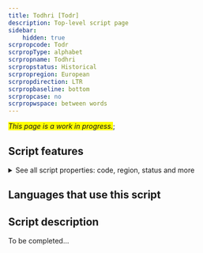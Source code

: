 ```yaml
---
title: Todhri [Todr]
description: Top-level script page
sidebar:
    hidden: true
scrpropcode: Todr
scrpropType: alphabet
scrpropname: Todhri
scrpropstatus: Historical
scrpropregion: European
scrpropdirection: LTR
scrpropbaseline: bottom
scrpropcase: no
scrpropwspace: between words
---
```


<span style='background-color:yellow'>_This page is a work in progress._</span>;


## Script features

<details>
<summary> See all script properties: code, region, status and more</summary>
<ScriptInfo />
</details>

## Languages that use this script

<WsList script='Todr' wsMax='5' />

## Script description

To be completed...

